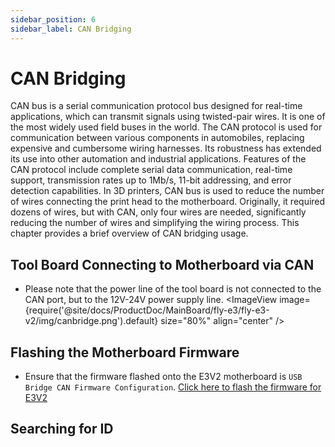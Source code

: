 ```yaml
---
sidebar_position: 6
sidebar_label: CAN Bridging
---
```






# CAN Bridging

CAN bus is a serial communication protocol bus designed for real-time applications, which can transmit signals using twisted-pair wires. It is one of the most widely used field buses in the world. The CAN protocol is used for communication between various components in automobiles, replacing expensive and cumbersome wiring harnesses. Its robustness has extended its use into other automation and industrial applications. Features of the CAN protocol include complete serial data communication, real-time support, transmission rates up to 1Mb/s, 11-bit addressing, and error detection capabilities.
In 3D printers, CAN bus is used to reduce the number of wires connecting the print head to the motherboard. Originally, it required dozens of wires, but with CAN, only four wires are needed, significantly reducing the number of wires and simplifying the wiring process.
This chapter provides a brief overview of CAN bridging usage.

## Tool Board Connecting to Motherboard via CAN

* Please note that the power line of the tool board is not connected to the CAN port, but to the 12V-24V power supply line.
<ImageView image={require('@site/docs/ProductDoc/MainBoard/fly-e3/fly-e3-v2/img/canbridge.png').default} size="80%" align="center" />

## Flashing the Motherboard Firmware

* Ensure that the firmware flashed onto the E3V2 motherboard is `USB Bridge CAN Firmware Configuration`.
[Click here to flash the firmware for E3V2](/docs/ProductDoc/MainBoard/fly-e3/fly-e3-v2/flash/can.mdx)

## Searching for ID

<GetCanbusUUID />